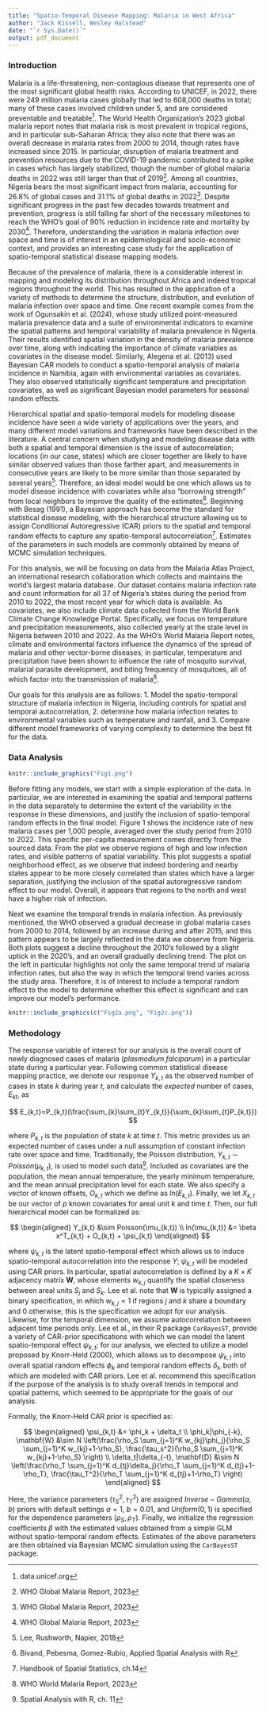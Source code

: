 ---
title: "Spatio-Temporal Disease Mapping: Malaria in West Africa"
author: "Jack Kissell, Wesley Halstead"
date: "`r Sys.Date()`"
output: pdf_document
---

### Introduction

Malaria is a life-threatening, non-contagious disease that represents one of the most significant global health risks. According to UNICEF, in 2022, there were 249 million malaria cases globally that led to 608,000 deaths in total; many of these cases involved children under 5, and are considered preventable and treatable^[data.unicef.org]. The World Health Organization's 2023 global malaria report notes that malaria risk is most prevalent in tropical regions, and in particular sub-Saharan Africa; they also note that there was an overall decrease in malaria rates from 2000 to 2014, though rates have increased since 2015. In particular, disruption of malaria treatment and prevention resources due to the COVID-19 pandemic contributed to a spike in cases which has largely stabilized, though the number of global malaria deaths in 2022 was still larger than that of 2019^[WHO Global Malaria Report, 2023]. Among all countries, Nigeria bears the most significant impact from malaria, accounting for 26.8% of global cases and 31.1% of global deaths in 2022^[WHO Global Malaria Report, 2023]. Despite significant progress in the past few decades towards treatment and prevention, progress is still falling far short of the necessary milestones to reach the WHO's goal of 90% reduction in incidence rate and mortality by 2030^[WHO Global Malaria Report, 2023]. Therefore, understanding the variation in malaria infection over space and time is of interest in an epidemiological and socio-economic context, and provides an interesting case study for the application of spatio-temporal statistical disease mapping models. 

Because of the prevalence of malaria, there is a considerable interest in mapping and modeling its distribution throughout Africa and indeed tropical regions throughout the world. This has resulted in the application of a variety of methods to determine the structure, distribution, and evolution of malaria infection over space and time. One recent example comes from the work of Ogunsakin et al. (2024), whose study utilized point-measured malaria prevalence data and a suite of environmental indicators to examine the spatial patterns and temporal variability of malaria prevalence in Nigeria. Their results identified spatial variation in the density of malaria prevalence over time, along with indicating the importance of climate variables as covariates in the disease model. Similarly, Alegena et al. (2013) used Bayesian CAR models to conduct a spatio-temporal analysis of malaria incidence in Namibia, again with environmental variables as covariates. They also observed statistically significant temperature and precipitation covariates, as well as significant Bayesian model parameters for seasonal random effects. 

  Hierarchical spatial and spatio-temporal models for modeling disease incidence have seen a wide variety of applications over the years, and many different model variations and frameworks have been described in the literature. A central concern when studying and modeling disease data with both a spatial and temporal dimension is the issue of autocorrelation; locations (in our case, states) which are closer together are likely to have similar observed values than those farther apart, and measurements in consecutive years are likely to be more similar than those separated by several years^[Lee, Rushworth, Napier, 2018]. Therefore, an ideal model would be one which allows us to model disease incidence with covariates while also "borrowing strength" from local neighbors to improve the quality of the estimates^[Bivand, Pebesma, Gomez-Rubio, Applied Spatial Analysis with R]. Beginning with Besag (1991), a Bayesian approach has become the standard for statistical disease modeling, with the hierarchical structure allowing us to assign Conditional Autoregressive (CAR) priors to the spatial and temporal random effects to capture any spatio-temporal autocorrelation^[Handbook of Spatial Statistics, ch.14]. Estimates of the parameters in such models are commonly obtained by means of MCMC simulation techniques. 
  
  For this analysis, we will be focusing on data from the Malaria Atlas Project, an international research collaboration which collects and maintains the world's largest malaria database. Our dataset contains malaria infection rate and count information for all 37 of Nigeria's states during the period from 2010 to 2022, the most recent year for which data is available. As covariates, we also include climate data collected from the World Bank Climate Change Knowledge Portal. Specifically, we focus on temperature and precipitation measurements, also collected yearly at the state level in Nigeria between 2010 and 2022. As the WHO's World Malaria Report notes, climate and environmental factors influence the dynamics of the spread of malaria and other vector-borne diseases; in particular, temperature and precipitation have been shown to influence the rate of mosquito survival, malarial parasite development, and biting frequency of mosquitoes, all of which factor into the transmission of malaria^[WHO World Malaria Report, 2023]. 
  
  Our goals for this analysis are as follows: 1. Model the spatio-temporal structure of malaria infection in Nigeria, including controls for spatial and temporal autocorrelation, 2. determine how malaria infection relates to environmental variables such as temperature and rainfall, and 3. Compare different model frameworks of varying complexity to determine the best fit for the data.

### Data Analysis

```{r echo=FALSE, out.width="49%", out.height="30%", fig.cap="Map of average case rate from 2010-2022, by state", fig.align='center'}
knitr::include_graphics("Fig1.png")
```

Before fitting any models, we start with a simple exploration of the data. In particular, we are interested in examining the spatial and temporal patterns in the data separately to determine the extent of the variability in the response in these dimensions, and justify the inclusion of spatio-temporal random effects in the final model. Figure 1 shows the incidence rate of new malaria cases per 1,000 people, averaged over the study period from 2010 to 2022. This specific per-capita measurement comes directly from the sourced data. From the plot we observe regions of high and low infection rates, and visible patterns of spatial variability. This plot suggests a spatial neighborhood effect, as we observe that indeed bordering and nearby states appear to be more closely correlated than states which have a larger separation, justifying the inclusion of the spatial autoregressive random effect to our model. Overall, it appears that regions to the north and west have a higher risk of infection. 

Next we examine the temporal trends in malaria infection. As previously mentioned, the WHO observed a gradual decrease in global malaria cases from 2000 to 2014, followed by an increase during and after 2015, and this pattern appears to be largely reflected in the data we observe from Nigeria. Both plots suggest a decline throughout the 2010's followed by a slight uptick in the 2020's, and an overall gradually declining trend. The plot on the left in particular highlights not only the same temporal trend of malaria infection rates, but also the way in which the temporal trend varies across the study area. Therefore, it is of interest to include a temporal random effect to the model to determine whether this effect is significant and can improve our model's performance.

```{r, echo=FALSE,out.width="49%", out.height="30%",fig.cap="Left: malaria case rates for selected years, Right: yearly trend averaged over all states",fig.show='hold',fig.align='center'}
knitr::include_graphics(c("Fig2a.png", "Fig2c.png"))
```

	
### Methodology

The response variable of interest for our analysis is the overall count of newly diagnosed cases of malaria (*plasmodium falciparum*) in a particular state during a particular year. Following common statistical disease mapping practice, we denote our response $Y_{k,t}$ as the observed number of cases in state $k$ during year $t$, and calculate the *expected* number of cases, $E_{kt}$, as 

$$
E_{k,t}=P_{k,t}(\frac{\sum_{k}\sum_{t}Y_{k,t}}{\sum_{k}\sum_{t}P_{k,t}})
$$

where $P_{k,t}$ is the population of state $k$ at time $t$. This metric provides us an expected number of cases under a null assumption of constant infection rate over space and time. Traditionally, the Poisson distribution, $Y_{k,t} \sim Poisson(\mu_{k,t})$, is used to model such data^[Spatial Analysis with R, ch. 11]. Included as covariates are the population, the mean annual temperature, the yearly minimum temperature, and the mean annual precipitation level for each state. We also specify a vector of known offsets, $O_{k,t}$ which we define as $ln(E_{k,t})$. Finally, we let $X_{k,t}$ be our vector of $p$ known covariates for areal unit $k$ and time $t$. Then, our full hierarchical model can be formalized as:

$$
\begin{aligned}
Y_{k,t} &\sim Poisson(\mu_{k,t}) \\
ln(\mu_{k,t}) &= \beta x^T_{k,t} + O_{k,t} + \psi_{k,t}
\end{aligned}
$$

where $\psi_{k,t}$ is the latent spatio-temporal effect which allows us to induce spatio-temporal autocorrelation into the response $Y$; $\psi_{k,t}$ will be modeled using CAR priors. In particular, spatial autocorrelation is defined by a $K \times K$ adjacency matrix $\mathbf{W}$, whose elements $w_{k,j}$ quantify the spatial closeness between areal units $S_j$ and $S_k$. Lee et al. note that $\mathbf{W}$ is typically assigned a binary specification, in which $w_{k,j}=1$ if regions $j$ and $k$ share a boundary and $0$ otherwise; this is the specification we adopt for our analysis. Likewise, for the temporal dimension, we assume autocorrelation between adjacent time periods only. Lee et al., in their R package `CarBayesST`, provide a variety of CAR-prior specifications with which we can model the latent spatio-temporal effect $\psi_{k,t}$; for our analysis, we elected to utilize a model proposed by Knorr-Held (2000), which allows us to decompose $\psi_{k,t}$ into overall spatial random effects $\phi_k$ and temporal random effects $\delta_t$, both of which are modeled with CAR priors. Lee et al. recommend this specification if the purpose of the analysis is to study overall trends in temporal and spatial patterns, which seemed to be appropriate for the goals of our analysis.

Formally, the Knorr-Held CAR prior is specified as:

$$
\begin{aligned}
\psi_{k,t} &= \phi_k + \delta_t \\
\phi_k|\phi_{-k}, \mathbf{W} &\sim N \left(\frac{\rho_S \sum_{j=1}^K w_{kj}\phi_j}{\rho_S \sum_{j=1}^K w_{kj}+1-\rho_S}, \frac{\tau_s^2}{\rho_S \sum_{j=1}^K w_{kj}+1-\rho_S} \right) \\
\delta_t|\delta_{-t}, \mathbf{D} &\sim N \left(\frac{\rho_T \sum_{j=1}^K d_{tj}\delta_j}{\rho_T \sum_{j=1}^K d_{tj}+1-\rho_T}, \frac{\tau_T^2}{\rho_T \sum_{j=1}^K d_{tj}+1-\rho_T} \right) 
\end{aligned}
$$

Here, the variance parameters $(\tau_S^2, \tau_T^2)$ are assigned $Inverse-Gamma(a,b)$ priors with default settings $a=1$, $b=0.01$, and $Uniform(0,1)$ is specified for the dependence parameters $(\rho_S, \rho_T)$. Finally, we initialize the regression coefficients $\beta$ with the estimated values obtained from a simple GLM without spatio-temporal random effects. Estimates of the above parameters are then obtained via Bayesian MCMC simulation using the `CarBayesST` package. 


